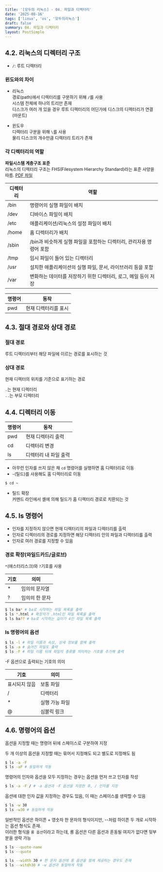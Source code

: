 ```yaml
---
title: '[모두의 리눅스] - 04. 파일과 디렉터리'
date: '2025-08-16'
tags: ['linux', 'os', '모두의리눅스']
draft: false
summary: 04. 파일과 디렉터리
layout: PostSimple
---
```


## 4.2. 리눅스의 디렉터리 구조

- `/`: 루트 디렉터리

### 윈도와의 차이

- 리눅스  
  경로(path)에서 디렉터리를 구분하기 위해 `/`를 사용  
  시스템 전체에 하나의 트리만 존재  
  디스크가 여러 개 있을 경우 루트 디렉터리의 어딘가에 디스크의 디렉터리가 연결(마운트)

- 윈도우  
  디렉터리 구분을 위해 `\`를 사용  
  물리 디스크의 개수만큼 디렉터리 트리가 존재

### 각 디렉터리의 역할

**파일시스템 계층구조 표준**  
리눅스의 디렉터리 구조는 FHS(Filesystem Hierarchy Standard)라는 표준 사양을 따름. [PDF 파일](https://www.pathname.com/fhs/)

| 디렉터리 | 역할                                                                |
| -------- | ------------------------------------------------------------------- |
| /bin     | 명령어의 실행 파일이 배치                                           |
| /dev     | 디바이스 파일이 배치                                                |
| /etc     | 애플리케이션/리눅스의 설정 파일이 배치                              |
| /home    | 홈 디렉터리가 배치                                                  |
| /sbin    | /bin과 비슷하게 실행 파일을 포함하는 디렉터리, 관리자용 명령어 포함 |
| /tmp     | 임시 파일이 들어 있는 디렉터리                                      |
| /usr     | 설치한 애플리케이션의 실행 파일, 문서, 라이브러리 등을 포함         |
| /var     | 변화하는 데이터를 저장하기 위한 디렉터리, 로그, 메일 등이 저장      |

| 명령어 | 동작                 |
| ------ | -------------------- |
| pwd    | 현재 디렉터리를 표시 |

## 4.3. 절대 경로와 상대 경로

### 절대 경로

루트 디렉터리부터 해당 파일에 이르는 경로를 표시하는 것

### 상대 경로

현재 디렉터의 위치를 기준으로 표기하는 경로

`.`는 현재 디렉터리  
`..`는 부모 디렉터리

## 4.4. 디렉터리 이동

| 명령어 | 동작                  |
| ------ | --------------------- |
| pwd    | 현재 디렉터리 출력    |
| cd     | 디렉터리 변경         |
| ls     | 디렉터리 내 파일 출력 |

- 아무런 인자를 쓰지 않은 채 `cd` 명령어를 실행하면 홈 디렉터리로 이동
- `~`(틸드)를 사용해도 홈 디렉터리로 이동

```bash
$ cd ~
```

- 틸드 확장  
  커맨드 라인에서 셸에 의해 틸드가 홈 디렉터리 경로로 치환되는 것

## 4.5. ls 명령어

- 인자를 지정하지 않으면 현재 디렉터리의 파일과 디렉터리를 출력
- 인자로 디렉터리의 경로를 지정하면 해당 디렉터리 안의 파일과 디렉터리를 출력
- 인자로 여러 경로를 지정할 수 있음

### 경로 확장(와일드카드/글로브)

`*`(애스터리스크)와 `?`기호를 사용

| 기호 | 의미           |
| ---- | -------------- |
| \*   | 임의의 문자열  |
| ?    | 임의의 한 문자 |

```bash
$ ls ba* # ba로 시작하는 파일 목록을 출력
$ ls *.html # 확장자가 .html인 파일 목록을 출력
$ ls ba?? # ba로 시작하는 길이가 4인 파일 목록 출력
```

### ls 명령어의 옵션

```bash
$ ls -l # 파일 이름과 속성, 상세 정보를 함꼐 출력
$ ls -a # 숨겨진 파일도 출력
$ ls -F # 파일 이름 뒤에 파일의 종류를 의미하는 기호를 추가해 출력

```

-F 옵션으로 출력되는 기호의 의미

| 기호          | 의미           |
| ------------- | -------------- |
| 표시되지 않음 | 보통 파일      |
| /             | 디렉터리       |
| \*            | 실행 가능 파일 |
| @             | 심볼릭 링크    |

## 4.6. 명령어의 옵션

옵션을 지정할 때는 명령어 뒤에 스페이스로 구분하여 지정

두 개 이상의 옵션을 지정할 때는 묶어서 지정해도 되고 별도로 지정해도 됨

```bash
$ ls -a -F
$ ls -aF # 동일하게 작동
```

명령어의 인자와 옵션을 모두 지정하는 경우는 옵션을 먼저 쓰고 인자를 작성

```bash
$ ls -a -F / # -a 옵션과 -F 옵션을 지정한 후, / 인자를 지정
```

옵션에 대한 인자 값을 지정하는 경우도 있음, 이 때는 스페이스를 생략할 수 있음

```bash
$ ls -w 30
$ ls -w30 # 동일하게 작동
```

일반적인 옵션은 하이픈 + 영숫자 한 문자의 형식이지만, --처럼 하이픈 두 개로 시작하는 옵션 형식도 존재.  
이러한 형식을 `롱 옵션`이라고 하는데, 롱 옵션은 다른 옵션과 혼동될 여지가 없다면 뒷부분을 생략 가능

```bash
$ ls --quote-name
$ ls --quote

$ ls --width 30 # 한 문자 옵션에 롱 옵션을 함께 제공하는 경우도 존재
$ ls --witdh30 # -w 옵션과 동일하게 작동
```
